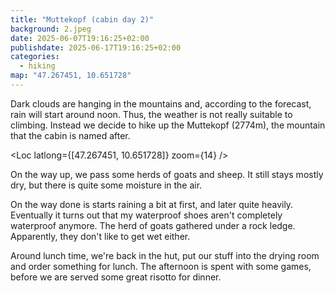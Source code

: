 ```yaml
---
title: "Muttekopf (cabin day 2)"
background: 2.jpeg
date: 2025-06-07T19:16:25+02:00
publishdate: 2025-06-17T19:16:25+02:00
categories:
  - hiking
map: "47.267451, 10.651728"
---
```


Dark clouds are hanging in the mountains and, according to the forecast, rain
will start around noon. Thus, the weather is not really suitable to climbing.
Instead we decide to hike up the Muttekopf (2774m), the mountain that the cabin
is named after.

<Loc latlong={[47.267451, 10.651728]} zoom={14} />

On the way up, we pass some herds of goats and sheep. It still stays mostly dry,
but there is quite some moisture in the air.

<Gallery>
  <Rimg src="1.jpeg" caption="Low hanging clouds in the morning." />
  <Rimg
    src="2.jpeg"
    caption="Gathering in front of the cabin to start hiking."
  />
  <Rimg src="5.jpeg" alt="Goats" />
</Gallery>

<Gallery large="true">
  <Rimg src="3.jpeg" alt="Hiking up." />
  <Rimg src="b2.jpeg" caption="Summit of the Muttekopf." />
</Gallery>

On the way done is starts raining a bit at first, and later quite heavily.
Eventually it turns out that my waterproof shoes aren't completely waterproof
anymore. The herd of goats gathered under a rock ledge. Apparently, they don't
like to get wet either.

<Rimg src="b1.jpeg" caption="Goats hiding from the rain." />

Around lunch time, we're back in the hut, put our stuff into the drying
room and order something for lunch. The afternoon is spent with some games,
before we are served some great risotto for dinner.

<Nextday />
